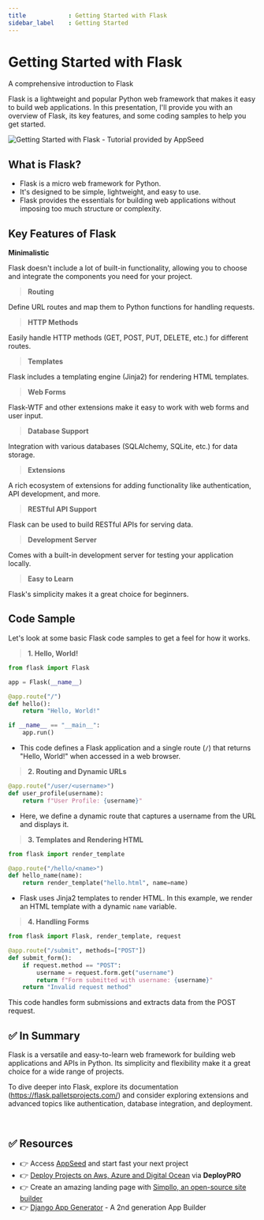```yaml
---
title            : Getting Started with Flask
sidebar_label    : Getting Started
---
```


# Getting Started with Flask


<SubHeading>A comprehensive introduction to Flask</SubHeading>

Flask is a lightweight and popular Python web framework that makes it easy to build web applications. 
In this presentation, I'll provide you with an overview of Flask, its key features, and some coding samples to help you get started.

![Getting Started with Flask - Tutorial provided by AppSeed](https://github-production-user-asset-6210df.s3.amazonaws.com/51070104/268566349-c41e65a5-2ab9-4b54-8cbc-350ab6da746c.png)

## What is Flask?

- Flask is a micro web framework for Python.
- It's designed to be simple, lightweight, and easy to use.
- Flask provides the essentials for building web applications without imposing too much structure or complexity.

## Key Features of Flask

**Minimalistic** 

Flask doesn't include a lot of built-in functionality, allowing you to choose and integrate the components you need for your project.

> **Routing** 

Define URL routes and map them to Python functions for handling requests.

> **HTTP Methods** 

Easily handle HTTP methods (GET, POST, PUT, DELETE, etc.) for different routes.

> **Templates** 

Flask includes a templating engine (Jinja2) for rendering HTML templates.

> **Web Forms** 

Flask-WTF and other extensions make it easy to work with web forms and user input.

> **Database Support** 

Integration with various databases (SQLAlchemy, SQLite, etc.) for data storage.

> **Extensions** 

A rich ecosystem of extensions for adding functionality like authentication, API development, and more.

> **RESTful API Support** 

Flask can be used to build RESTful APIs for serving data.

> **Development Server** 

Comes with a built-in development server for testing your application locally.

> **Easy to Learn** 

Flask's simplicity makes it a great choice for beginners.

## Code Sample 

Let's look at some basic Flask code samples to get a feel for how it works.

> **1. Hello, World!**

```python
from flask import Flask

app = Flask(__name__)

@app.route("/")
def hello():
    return "Hello, World!"

if __name__ == "__main__":
    app.run()
```

- This code defines a Flask application and a single route (`/`) that returns "Hello, World!" when accessed in a web browser.

> **2. Routing and Dynamic URLs**

```python
@app.route("/user/<username>")
def user_profile(username):
    return f"User Profile: {username}"
```

- Here, we define a dynamic route that captures a username from the URL and displays it.

> **3. Templates and Rendering HTML**

```python
from flask import render_template

@app.route("/hello/<name>")
def hello_name(name):
    return render_template("hello.html", name=name)
```

- Flask uses Jinja2 templates to render HTML. In this example, we render an HTML template with a dynamic `name` variable.

> **4. Handling Forms**

```python
from flask import Flask, render_template, request

@app.route("/submit", methods=["POST"])
def submit_form():
    if request.method == "POST":
        username = request.form.get("username")
        return f"Form submitted with username: {username}"
    return "Invalid request method"

```

This code handles form submissions and extracts data from the POST request.

## ✅ In Summary

Flask is a versatile and easy-to-learn web framework for building web applications and APIs in Python. 
Its simplicity and flexibility make it a great choice for a wide range of projects. 

To dive deeper into Flask, explore its documentation (https://flask.palletsprojects.com/) and consider exploring extensions and advanced topics like authentication, database integration, and deployment.

<br />

## ✅ Resources 

- 👉 Access [AppSeed](https://appseed.us/) and start fast your next project
- 👉 [Deploy Projects on Aws, Azure and Digital Ocean](https://www.docs.deploypro.dev/) via **DeployPRO**
- 👉 Create an amazing landing page with [Simpllo, an open-source site builder](https://www.simpllo.com/)
- 👉 [Django App Generator](https://app-generator.dev/django/) - A 2nd generation App Builder

